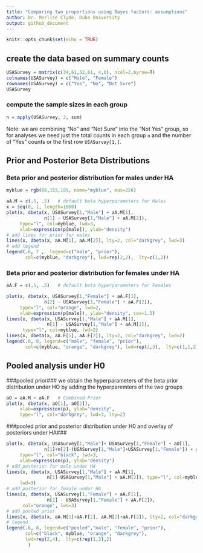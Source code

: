 ```yaml
---
title: "Comparing two proportions using Bayes factors: assumptions"
author: Dr. Merlise Clyde, Duke University
output: github_document
---
```


```r
knitr::opts_chunk$set(echo = TRUE)
```

## create the data based on summary counts ##
```r
USASurvey = matrix(c(34,61,52,61, 4,0), ncol=2,byrow=T)
colnames(USASurvey) = c("Male", "Female")
rownames(USASurvey) = c("Yes", "No", "Not Sure")
USASurvey
```
### compute the sample sizes in each group ###
```r
n = apply(USASurvey, 2, sum)
```

Note:  we are combining "No" and "Not Sure" into the "Not Yes" group, so for analyses we need just the total counts in each group `n` and the number of "Yes" counts or the first row `USASurvey[1,]`.

## Prior and Posterior Beta Distributions##

### Beta prior and posterior distribution for males under HA ###
```r
myblue = rgb(86,155,189, name="myblue", max=256)

aA.M = c(.5, .5)   # default beta hyperparameters for Males
x = seq(0, 1, length=1000)
plot(x, dbeta(x, USASurvey[1,"Male"] + aA.M[1], 
              n[1] - USASurvey[1,"Male"] + aA.M[2]),
     type="l", col=myblue, lwd=3, 
     xlab=expression(p[male]), ylab="density")
# add lines for prior for males
lines(x, dbeta(x, aA.M[1], aA.M[2]), lty=2, col="darkgrey", lwd=3)
# add legend
legend(.6, 7 ,  legend=c("male", "prior"),
       col=c(myblue, "darkgrey"), lwd=rep(2,2),  lty=c(1,2))
```



### Beta prior and posterior distribution for females under HA ###  
```r
aA.F = c(.5, .5)   # default beta hyperparameters for Females

plot(x, dbeta(x, USASurvey[1,"Female"] + aA.F[1],  
              n[2] - USASurvey[1,"Female"] + aA.F[2]),
     type="l", col="orange", lwd=2, 
     xlab=expression(p[male]), ylab="density", cex=1.5)
lines(x, dbeta(x, USASurvey[1,"Male"] + aA.M[1], 
               n[1] - USASurvey[1,"Male"] + aA.M[2]),
      type="l", col=myblue, lwd=2)
lines(x, dbeta(x, aA.F[1], aA.F[2]), lty=2, col="darkgrey", lwd=2)
legend(.6, 8, legend=c("male", "female", "prior"),
       col=c(myblue, "orange", "darkgrey"), lwd=rep(2,3),  lty=c(1,1,2))
```

## Pooled analysis under H0 ##

###pooled prior###
we obtain the hyperparameters of the beta prior distribution under HO by adding the hyperparemters of the two groups

```r
aO = aA.M + aA.F   # Combined Prior
plot(x, dbeta(x, aO[1], aO[2]), 
     xlab=expression(p), ylab="density",
     type="l", col="darkgrey", lwd=3, lty=2)
```

###pooled prior and posterior distribution under H0 and overlay of posteriors under HA###
```r
plot(x, dbeta(x, USASurvey[1,"Male"]+ USASurvey[1,"Female"] + aO[1], 
              n[1]+n[2]-(USASurvey[1,"Male"]+USASurvey[1,"Female"]) + aO[2]), 
     type="l", col="black", lwd=3, 
     xlab=expression(p), ylab="density")
# add posterior for male under HA
lines(x, dbeta(x, USASurvey[1,"Male"] + aA.M[1], 
               n[1]-USASurvey[1,"Male"] + aA.M[2]), type="l", col=myblue,
     lwd=3)
# add posterior for female under HA
lines(x, dbeta(x, USASurvey[1,"Female"] + aA.F[1],  
               n[2] - USASurvey[1,"Female"] + aA.F[2]), 
      col="orange", lwd=3)
# add pooled prior
lines(x, dbeta(x, aA.M[1]+aA.F[2], aA.M[2]+aA.F[2]), lty=2, col="darkgrey", lwd=2)
# legend
legend(.6, 8, legend=c("pooled","male", "female", "prior"), 
       col=c("black", myblue, "orange", "darkgrey"),
       lwd=rep(2,4),  lty=c(rep(1,3),2)
        )
```

